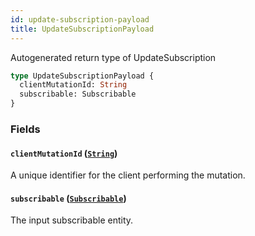 ```yaml
---
id: update-subscription-payload
title: UpdateSubscriptionPayload
---
```


Autogenerated return type of UpdateSubscription

```graphql
type UpdateSubscriptionPayload {
  clientMutationId: String
  subscribable: Subscribable
}
```

### Fields

#### `clientMutationId` ([`String`](/docs/api/scalars/string))

A unique identifier for the client performing the mutation.

#### `subscribable` ([`Subscribable`](/docs/api/interfaces/subscribable))

The input subscribable entity.

